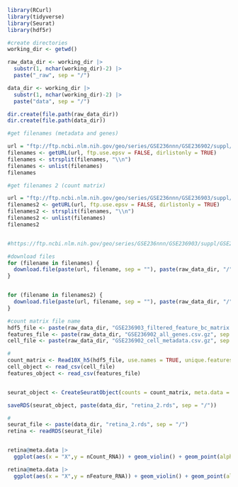 ```r
library(RCurl)
library(tidyverse)
library(Seurat)
library(hdf5r)
```


```r
#create directories
working_dir <- getwd()

raw_data_dir <- working_dir |>
  substr(1, nchar(working_dir)-2) |>
  paste("_raw", sep = "/")

data_dir <- working_dir |>
  substr(1, nchar(working_dir)-2) |>
  paste("data", sep = "/")

dir.create(file.path(raw_data_dir))
dir.create(file.path(data_dir))
```
```r
#get filenames (metadata and genes)

url = "ftp://ftp.ncbi.nlm.nih.gov/geo/series/GSE236nnn/GSE236902/suppl/"
filenames <- getURL(url, ftp.use.epsv = FALSE, dirlistonly = TRUE)
filenames <- strsplit(filenames, "\\n")
filenames <- unlist(filenames)
filenames

```


```r
#get filenames 2 (count matrix)

url = "ftp://ftp.ncbi.nlm.nih.gov/geo/series/GSE236nnn/GSE236903/suppl/"
filenames2 <- getURL(url, ftp.use.epsv = FALSE, dirlistonly = TRUE)
filenames2 <- strsplit(filenames, "\\n")
filenames2 <- unlist(filenames)
filenames2


#https://ftp.ncbi.nlm.nih.gov/geo/series/GSE236nnn/GSE236903/suppl/GSE236903%5Ffiltered%5Ffeature%5Fbc%5Fmatrix.h5
```
```r
#download files
for (filename in filenames) {
  download.file(paste(url, filename, sep = ""), paste(raw_data_dir, "/", filename, sep = ""))
}


for (filename in filenames2) {
  download.file(paste(url, filename, sep = ""), paste(raw_data_dir, "/", filename, sep = ""))
}
```


```r
#count matrix file name
hdf5_file <- paste(raw_data_dir, "GSE236903_filtered_feature_bc_matrix.h5", sep = "/")
features_file <- paste(raw_data_dir, "GSE236902_all_genes.csv.gz", sep = "/")
cell_file <- paste(raw_data_dir, "GSE236902_cell_metadata.csv.gz", sep = "/")
```


```r
#
count_matrix <- Read10X_h5(hdf5_file, use.names = TRUE, unique.features = TRUE)
cell_object <- read_csv(cell_file)
features_object <- read_csv(features_file)


seurat_object <- CreateSeuratObject(counts = count_matrix, meta.data = cell_object)

saveRDS(seurat_object, paste(data_dir, "retina_2.rds", sep = "/"))
```


```r
#
seurat_file <- paste(data_dir, "retina_2.rds", sep = "/")
retina <- readRDS(seurat_file)


retina@meta.data |>
  ggplot(aes(x = "X",y = nCount_RNA)) + geom_violin() + geom_point(alpha = 0.1, position=position_jitter(height=.5, width=.5))

retina@meta.data |>
  ggplot(aes(x = "X",y = nFeature_RNA)) + geom_violin() + geom_point(alpha = 0.1, position=position_jitter(height=.5, width=.5))
```